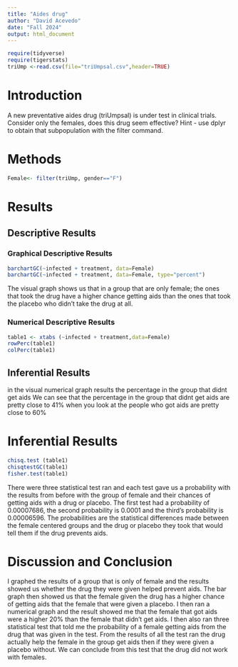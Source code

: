 ```yaml
---
title: "Aides drug"
author: "David Acevedo"
date: "Fall 2024"
output: html_document
---
```


```r
require(tidyverse)
require(tigerstats)
triUmp <-read.csv(file="triUmpsal.csv",header=TRUE)
```

# Introduction

<!--In this section you explain what you are trying to show.  Where did the data come from?  What is the research or other question you are trying to answer?.  If you skimp in this section expect to be marked down in your grade. Paint a picture of the project a couple of paragraphs is expected!-->

A new  preventative aides drug (triUmpsal) is under test in clinical trials. Consider only the females, does this drug seem effective?  Hint - use dplyr to obtain that subpopulation with the filter command.

# Methods

<!--Decide on your methods:  use "variable analysis" or other appropriate descriptors.  Make sure to choose at least one graphical method and at least one numerical method. Discuss what data manipulations may be needed for example subsetting or other binning procedures and what sort of graphical displays and inferential tools will be used!-->
```r
Female<- filter(triUmp, gender=="F")
```

# Results

<!--Divide this section into two sub-sections:  One for your descriptive  results and one for your inferential results.!-->

## Descriptive Results

### Graphical Descriptive Results

<!--Graphical results here.  Make sure to show your code.  Provide appropriate labels for axes, giving units if possible, and provide a good title for the graph, too.  Use the graphical results to describe the patterns if any that exist in the data as focused toward the research question. Bottom line is to explain the features of the graph that are relevant to conforming or departing to what is expected by your null hypothesis !-->

```r
barchartGC(~infected + treatment, data=Female)
barchartGC(~infected + treatment, data=Female, type="percent")

```

The visual graph shows us that in a group that are only female; the ones that took the drug have a
higher chance getting aids than the ones that took the placebo who didn't take the drug at all.

### Numerical Descriptive Results

<!--Numerical results go here. Use the numerical results to describe the patterns if any that exist in the data as focused toward the research question!-->
```r
table1 <- xtabs (~infected + treatment,data=Female)
rowPerc(table1)
colPerc(table1)
```

## Inferential Results

<!--State hypothesis clearly.  Make sure your discussion of the inferential test covers all the aspects that the test output produces, such as test statistic, p-value etc.  Make a decision about the null hypothesis, explain the assumptions on which the selected test/procedure was based, and why the chosen procedure satisfys the assumptions and is appropriate to answer the research question!-->


in the visual numerical graph results the percentage in the group that didnt get aids We can see that the percentage in the group that didnt get aids are pretty close to 41% when you look at the people who got aids are pretty close to 60%

# Inferential Results

```r
chisq.test (table1)
chisqtestGC(table1)
fisher.test(table1)
```

There were three statistical test ran and each test gave us a probability with the results from before
with the group of female and their chances of getting aids with a drug or placebo. The first test had a
probability of 0.00007686, the second probability is 0.0001 and the third's probability is 0.00006596.
The probabilities are the statistical differences made between the female centered groups and the
drug or placebo they took that would tell them if the drug prevents aids.

# Discussion and Conclusion

<!--Discussion and conclusion here.  If you found a relationship be sure to consider whether the relationship occurs because one of the variavbles causes the other, or whether they perhasps are related for some other reason.  Watch the chapter 6 videos from the GeorgeTown videos collection.!-->
I graphed the results of a group that is only of female and the results showed us whether the drug they
were given helped prevent aids. The bar graph then showed us that the female given the drug has a
higher chance of getting aids that the female that were given a placebo. I then ran a numerical graph
and the result showed me that the female that got aids were a higher 20% than the female that didn't
get aids. I then also ran three statistical test that told me the probability of a female getting aids from
the drug that was given in the test. From the results of all the test ran the drug actually help the female
in the group get aids then if they were given a placebo without. We can conclude from this test that the
drug did not work with females.